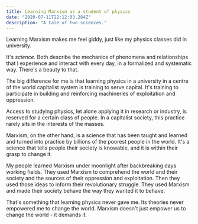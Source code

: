 ```yaml
---
title: Learning Marxism as a student of physics
date: "2020-07-11T22:12:03.284Z"
description: "A tale of two sciences."
---
```


Learning Marxism makes me feel giddy, just like my physics classes did in university.

It's _science_. Both describe the mechanics of phenomena and relationships that I experience and interact with every day, in a formalized and systematic way. There's a beauty to that.

The big difference for me is that learning physics in a university in a centre of the world capitalist system is training to serve capital. It's training to participate in building and reinforcing machineries of exploitation and oppression.

Access to studying physics, let alone applying it in research or industry, is reserved for a certain class of people. In a capitalist society, this practice rarely sits in the interests of the masses.

Marxism, on the other hand, is a science that has been taught and learned and turned into practice by billions of the poorest people in the world. It's a science that tells people their society is knowable, and it is within their grasp to change it.

My people learned Marxism under moonlight after backbreaking days working fields. They used Marxism to comprehend the world and their society and the sources of their oppression and exploitation. Then they used those ideas to inform their revolutionary struggle. They used Marxism and made their society behave the way they wanted it to behave.

That's something that learning physics never gave me. Its theories never empowered me to change the world. Marxism doesn't just empower us to change the world - it demands it.
